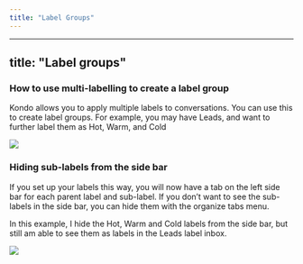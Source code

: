 ```yaml
---
title: "Label Groups"
---
```


---
title: "Label groups"
---

### How to use multi-labelling to create a label group

Kondo allows you to apply multiple labels to conversations. You can use this to create label groups. For example, you may have Leads, and want to further label them as Hot, Warm, and Cold

![](/CleanShot2025-03-03at17.13.09.png)

### Hiding sub-labels from the side bar

If you set up your labels this way, you will now have a tab on the left side bar for each parent label and sub-label. If you don’t want to see the sub-labels in the side bar, you can hide them with the organize tabs menu.

In this example, I hide the Hot, Warm and Cold labels from the side bar, but still am able to see them as labels in the Leads label inbox.

![](/CleanShot2025-03-03at17.13.38.png)